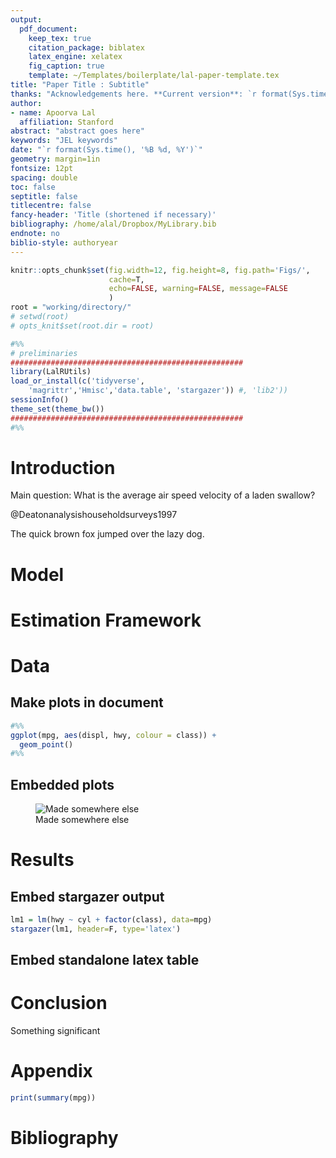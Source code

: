 ```yaml
---
output:
  pdf_document:
    keep_tex: true
    citation_package: biblatex
    latex_engine: xelatex
    fig_caption: true
    template: ~/Templates/boilerplate/lal-paper-template.tex
title: "Paper Title : Subtitle"
thanks: "Acknowledgements here. **Current version**: `r format(Sys.time(), '%B %d, %Y')`; **Corresponding author**: apoorval@stanford.edu."
author:
- name: Apoorva Lal
  affiliation: Stanford
abstract: "abstract goes here"
keywords: "JEL keywords"
date: "`r format(Sys.time(), '%B %d, %Y')`"
geometry: margin=1in
fontsize: 12pt
spacing: double
toc: false
septitle: false
titlecentre: false
fancy-header: 'Title (shortened if necessary)'
bibliography: /home/alal/Dropbox/MyLibrary.bib
endnote: no
biblio-style: authoryear
---
```


```r
knitr::opts_chunk$set(fig.width=12, fig.height=8, fig.path='Figs/',
                      cache=T,
                      echo=FALSE, warning=FALSE, message=FALSE
                      )
root = "working/directory/"
# setwd(root)
# opts_knit$set(root.dir = root)
```

<!-- /*
██████  ██████  ███████ ██████
██   ██ ██   ██ ██      ██   ██
██████  ██████  █████   ██████
██      ██   ██ ██      ██
██      ██   ██ ███████ ██
*/
 -->

```r
#%%
# preliminaries
####################################################
library(LalRUtils)
load_or_install(c('tidyverse',
    'magrittr','Hmisc','data.table', 'stargazer')) #, 'lib2'))
sessionInfo()
theme_set(theme_bw())
####################################################
#%%
```

<!-- /*
██ ███    ██ ████████ ██████   ██████
██ ████   ██    ██    ██   ██ ██    ██
██ ██ ██  ██    ██    ██████  ██    ██
██ ██  ██ ██    ██    ██   ██ ██    ██
██ ██   ████    ██    ██   ██  ██████
*/
 -->

# Introduction

Main question: What is the average air speed velocity of a laden swallow?

@Deatonanalysishouseholdsurveys1997

The quick brown fox jumped over the lazy dog.


<!-- /*
███    ███  ██████  ██████  ███████ ██
████  ████ ██    ██ ██   ██ ██      ██
██ ████ ██ ██    ██ ██   ██ █████   ██
██  ██  ██ ██    ██ ██   ██ ██      ██
██      ██  ██████  ██████  ███████ ███████
*/
 -->

# Model

\begin{align*}
\maximise_{c_t,k_{t+1}} &  \sum_{t=1}^{\infty} \beta^t u(c_t)  \\
  s.t. & \enspace c_{t} + k_{t+1} \leq f(k_t) + (1-\delta)k_t
\end{align*}

# Estimation Framework


\begin{align*}
\text{outcome}_{ict} = \alpha_i & + \sum_{k=0}^2 \beta_{t-k}^p
PPI_{ict-k} + \gamma_{ct} + \epsilon_{ict} \\
\text{outcome}_{ict} = \alpha_i & + \sum_{k=0}^2 \beta_{t-k}^p PPI_{ict-k} +
\sum_{k=0}^2 + \beta_{t-k}^m CPI_{ict-k} + \\ & \gamma_{c}\times
trend_t + \epsilon_{ict}
\end{align*}

<!-- /*
██████   █████  ████████  █████
██   ██ ██   ██    ██    ██   ██
██   ██ ███████    ██    ███████
██   ██ ██   ██    ██    ██   ██
██████  ██   ██    ██    ██   ██
*/
 -->

# Data


## Make plots in document
```r
#%%
ggplot(mpg, aes(displ, hwy, colour = class)) +
  geom_point()
#%%
```


\newpage

## Embedded plots
![Made somewhere else](Figs/luminosity_grid.png)

\newpage

<!-- /*
██████  ███████ ███████ ██    ██ ██   ████████ ███████
██   ██ ██      ██      ██    ██ ██      ██    ██
██████  █████   ███████ ██    ██ ██      ██    ███████
██   ██ ██           ██ ██    ██ ██      ██         ██
██   ██ ███████ ███████  ██████  ███████ ██    ███████
*/
 -->

# Results

## Embed stargazer output

```r
lm1 = lm(hwy ~ cyl + factor(class), data=mpg)
stargazer(lm1, header=F, type='latex')
```

## Embed standalone latex table

\vspace{5mm}
\input{Tables/table4d.tex}
\vspace{5mm}

# Conclusion

Something significant

<!-- /*
 █████  ██████  ██████  ███████ ███    ██ ██████  ██ ██   ██
██   ██ ██   ██ ██   ██ ██      ████   ██ ██   ██ ██  ██ ██
███████ ██████  ██████  █████   ██ ██  ██ ██   ██ ██   ███
██   ██ ██      ██      ██      ██  ██ ██ ██   ██ ██  ██ ██
██   ██ ██      ██      ███████ ██   ████ ██████  ██ ██   ██
*/
 -->

# Appendix

```r
print(summary(mpg))
```

# Bibliography
